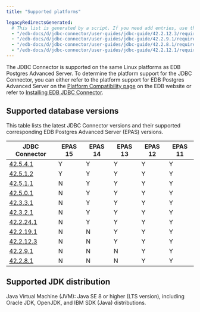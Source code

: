 ```yaml
---
title: "Supported platforms"

legacyRedirectsGenerated:
  # This list is generated by a script. If you need add entries, use the `legacyRedirects` key.
  - "/edb-docs/d/jdbc-connector/user-guides/jdbc-guide/42.2.12.3/requirements_overview.html"
  - "/edb-docs/d/jdbc-connector/user-guides/jdbc-guide/42.2.9.1/requirements_overview.html"
  - "/edb-docs/d/jdbc-connector/user-guides/jdbc-guide/42.2.8.1/requirements_overview.html"
  - "/edb-docs/d/jdbc-connector/user-guides/jdbc-guide/42.2.12.1/requirements_overview.html"
---
```


<div id="requirements_overview" class="registered_link"></div>

The JDBC Connector is supported on the same Linux platforms as EDB Postgres Advanced Server. To determine the platform support for the JDBC Connector, you can either refer to the platform support for EDB Postgres Advanced Server on the [Platform Compatibility page](https://www.enterprisedb.com/platform-compatibility#epas) on the EDB website or refer to [Installing EDB JDBC Connector](./installing). 

## Supported database versions

This table lists the latest JDBC Connector versions and their supported corresponding EDB Postgres Advanced Server (EPAS) versions.

|                       JDBC Connector                       | EPAS 15 | EPAS 14 | EPAS 13 | EPAS 12 | EPAS 11 |
| ---------------------------------------------------------- | ------- | ------- | ------- | ------- | ------- |
| [42.5.4.1](01_jdbc_rel_notes/jdbc_42.5.4.1_rel_notes)      | Y       | Y       | Y       | Y       | Y       |
| [42.5.1.2](01_jdbc_rel_notes/jdbc_42.5.1.2_rel_notes)      | Y       | Y       | Y       | Y       | Y       |
| [42.5.1.1](01_jdbc_rel_notes/jdbc_42.5.1.1_rel_notes)      | N       | Y       | Y       | Y       | Y       |
| [42.5.0.1](01_jdbc_rel_notes/jdbc_42.5.0.1_rel_notes)      | N       | Y       | Y       | Y       | Y       |
| [42.3.3.1](01_jdbc_rel_notes/08_jdbc_42.3.3.1_rel_notes)   | N       | Y       | Y       | Y       | Y       |
| [42.3.2.1](01_jdbc_rel_notes/09_jdbc_42.3.2.1_rel_notes)   | N       | Y       | Y       | Y       | Y       |
| [42.2.24.1](01_jdbc_rel_notes/10_jdbc_42.2.24.1_rel_notes) | N       | Y       | Y       | Y       | Y       |
| [42.2.19.1](01_jdbc_rel_notes/12_jdbc_42.2.19.1_rel_notes) | N       | N       | Y       | Y       | Y       |
| [42.2.12.3](01_jdbc_rel_notes/14_jdbc_42.2.12.3_rel_notes) | N       | N       | Y       | Y       | Y       |
| [42.2.9.1](01_jdbc_rel_notes/16_jdbc_42.2.9.1_rel_notes)   | N       | N       | N       | Y       | Y       |
| [42.2.8.1](01_jdbc_rel_notes/18_jdbc_42.2.8.1_rel_notes)   | N       | N       | N       | Y       | Y       |

## Supported JDK distribution

Java Virtual Machine (JVM): Java SE 8 or higher (LTS version), including Oracle JDK, OpenJDK, and IBM SDK (Java) distributions.
